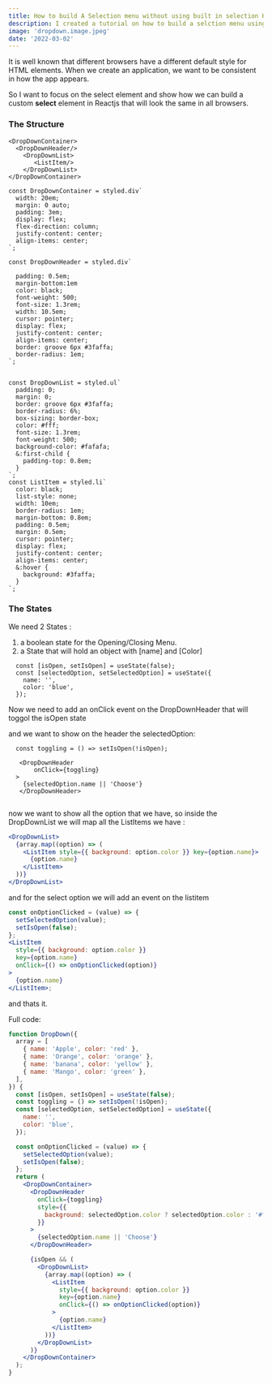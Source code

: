 ```yaml
---
title: How to build A Selection menu without using built in selection HTML tag
description: I created a tutorial on how to build a selction menu using Styled-compnents
image: 'dropdown.image.jpeg'
date: '2022-03-02'
---
```


It is well known that different browsers have a different default style for HTML elements.
When we create an application, we want to be consistent in how the app appears.

So I want to focus on the select element
and show how we can build a custom **select** element in Reactjs that will look the same in all browsers.

### The Structure

```jsx:DropDown-Structure
<DropDownContainer>
  <DropDownHeader/>
    <DropDownList>
       <ListItem/>
    </DropDownList>
</DropDownContainer>
```

```jsx:Styled-Components
const DropDownContainer = styled.div`
  width: 20em;
  margin: 0 auto;
  padding: 3em;
  display: flex;
  flex-direction: column;
  justify-content: center;
  align-items: center;
`;

const DropDownHeader = styled.div`

  padding: 0.5em;
  margin-bottom:1em
  color: black;
  font-weight: 500;
  font-size: 1.3rem;
  width: 10.5em;
  cursor: pointer;
  display: flex;
  justify-content: center;
  align-items: center;
  border: groove 6px #3faffa;
  border-radius: 1em;
`;


const DropDownList = styled.ul`
  padding: 0;
  margin: 0;
  border: groove 6px #3faffa;
  border-radius: 6%;
  box-sizing: border-box;
  color: #fff;
  font-size: 1.3rem;
  font-weight: 500;
  background-color: #fafafa;
  &:first-child {
    padding-top: 0.8em;
  }
`;
const ListItem = styled.li`
  color: black;
  list-style: none;
  width: 10em;
  border-radius: 1em;
  margin-bottom: 0.8em;
  padding: 0.5em;
  margin: 0.5em;
  cursor: pointer;
  display: flex;
  justify-content: center;
  align-items: center;
  &:hover {
    background: #3faffa;
  }
`;

```

### The States

We need 2 States :

1. a boolean state for the Opening/Closing Menu.
2. a State that will hold an object with [name] and [Color]

```jsx:states
  const [isOpen, setIsOpen] = useState(false);
  const [selectedOption, setSelectedOption] = useState({
    name: '',
    color: 'blue',
  });

```

Now we need to add an onClick event on the DropDownHeader that will toggol the isOpen state

and we want to show on the header the selectedOption:

```jsx:toggle-function
  const toggling = () => setIsOpen(!isOpen);

   <DropDownHeader
       onClick={toggling}
  >
    {selectedOption.name || 'Choose'}
   </DropDownHeader>


```

now we want to show all the option that we have, so inside the DropDownList we will map all the ListItems we have :

```jsx
<DropDownList>
  {array.map((option) => (
    <ListItem style={{ background: option.color }} key={option.name}>
      {option.name}
    </ListItem>
  ))}
</DropDownList>
```

and for the select option we will add an event on the listitem

```jsx
const onOptionClicked = (value) => {
  setSelectedOption(value);
  setIsOpen(false);
};
<ListItem
  style={{ background: option.color }}
  key={option.name}
  onClick={() => onOptionClicked(option)}
>
  {option.name}
</ListItem>;
```

and thats it.

Full code:

```jsx:DropDown.jsx
function DropDown({
  array = [
    { name: 'Apple', color: 'red' },
    { name: 'Orange', color: 'orange' },
    { name: 'banana', color: 'yellow' },
    { name: 'Mango', color: 'green' },
  ],
}) {
  const [isOpen, setIsOpen] = useState(false);
  const toggling = () => setIsOpen(!isOpen);
  const [selectedOption, setSelectedOption] = useState({
    name: '',
    color: 'blue',
  });

  const onOptionClicked = (value) => {
    setSelectedOption(value);
    setIsOpen(false);
  };
  return (
    <DropDownContainer>
      <DropDownHeader
        onClick={toggling}
        style={{
          background: selectedOption.color ? selectedOption.color : '#fff',
        }}
      >
        {selectedOption.name || 'Choose'}
      </DropDownHeader>

      {isOpen && (
        <DropDownList>
          {array.map((option) => (
            <ListItem
              style={{ background: option.color }}
              key={option.name}
              onClick={() => onOptionClicked(option)}
            >
              {option.name}
            </ListItem>
          ))}
        </DropDownList>
      )}
    </DropDownContainer>
  );
}
```

<div
  style={{
    height: '40em',
    width: '100%',
    backgroundColor: '#f0f0f0',
  }}
>
  <DropDown />
</div>
